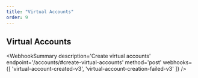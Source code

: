 ```yaml
---
title: "Virtual Accounts"
order: 9
---
```



## Virtual Accounts

<WebhookSummary
  description='Create virtual accounts'
  endpoint='/accounts/#create-virtual-accounts'
  method='post'
  webhooks={[
    'virtual-account-created-v3',
    'virtual-account-creation-failed-v3'
  ]}
/>
<WebhookPlaceholder render='virtual-account-created-v3' />
<WebhookPlaceholder render='virtual-account-creation-failed-v3' />
